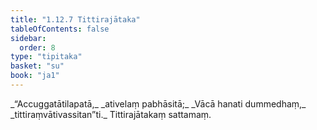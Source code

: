 ```yaml
---
title: "1.12.7 Tittirajātaka"
tableOfContents: false
sidebar:
  order: 8
type: "tipitaka"
basket: "su"
book: "ja1"
---
```



<DynamicBreadcrumb />

<Division number="117" book="ja1">

<Paragraph number="259" type="verses" book="ja1">
_“Accuggatātilapatā,_  
_ativelaṃ pabhāsitā;_  
_Vācā hanati dummedhaṃ,_  
_tittiraṃvātivassitan”ti._  


</Paragraph>
</Division>

<Paragraph number="260" type="center" book="ja1">
Tittirajātakaṃ sattamaṃ.
</Paragraph>